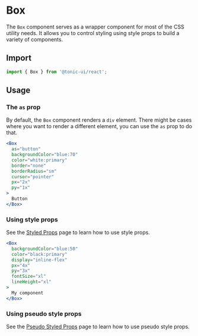 
# Box

The `Box` component serves as a wrapper component for most of the CSS utility needs. It allows you to control styling using style props to build a variety of components.

<AnimatedCubeDemo />

## Import

```js
import { Box } from '@tonic-ui/react';
```

## Usage

### The `as` prop

By default, the `Box` component renders a `div` element. There might be cases where you want to render a different element, you can use the `as` prop to do that.

```jsx
<Box
  as="button"
  backgroundColor="blue:70"
  color="white:primary"
  border="none"
  borderRadius="sm"
  cursor="pointer"
  px="2x"
  py="1x"
>
  Button
</Box>
```

### Using style props

See the [Styled Props](../styled-system/style-props) page to learn how to use style props.

```jsx
<Box
  backgroundColor="blue:50"
  color="black:primary"
  display="inline-flex"
  px="4x"
  py="3x"
  fontSize="xl"
  lineHeight="xl"
>
  My component
</Box>
```

### Using pseudo style props

See the [Pseudo Styled Props](../styled-system/pseudo-style-props) page to learn how to use pseudo style props.
